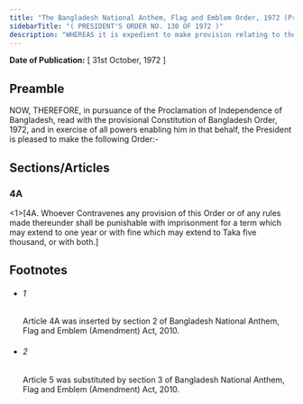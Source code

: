 ```yaml
---
title: "The Bangladesh National Anthem, Flag and Emblem Order, 1972 (President's Order)"
sidebarTitle: "( PRESIDENT'S ORDER NO. 130 OF 1972 )"
description: "WHEREAS it is expedient to make provision relating to the National Anthem, National Flag and National Emblem and for matters ancillary thereto;"
---
```


**Date of Publication:** [ 31st October, 1972 ]

## Preamble

NOW, THEREFORE, in pursuance of the Proclamation of Independence of Bangladesh, read with the provisional Constitution of Bangladesh Order, 1972, and in exercise of all powers enabling him in that behalf, the President is pleased to make the following Order:-

## Sections/Articles

### 4A

<1>[4A. Whoever Contravenes any provision of this Order or of any rules made thereunder shall be punishable with imprisonment for a term which may extend to one year or with fine which may extend to Taka five thousand, or with both.]

## Footnotes

- ###### 1

  Article 4A was inserted by section 2 of Bangladesh National Anthem, Flag and Emblem (Amendment) Act, 2010.

- ###### 2

  Article 5 was substituted by section 3 of Bangladesh National Anthem, Flag and Emblem (Amendment) Act, 2010.
